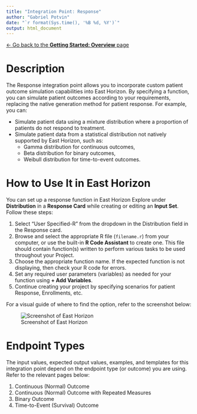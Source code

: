 ```yaml
---
title: "Integration Point: Response"
author: "Gabriel Potvin"
date: "`r format(Sys.time(), '%B %d, %Y')`"
output: html_document
---
```


[$\leftarrow$ Go back to the **Getting Started: Overview** page](Overview.html)

# Description

The Response integration point allows you to incorporate custom patient outcome simulation capabilities into East Horizon. By specifying a function, you can simulate patient outcomes according to your requirements, replacing the native generation method for patient response. For example, you can:

- Simulate patient data using a mixture distribution where a proportion of patients do not respond to treatment.
- Simulate patient data from a statistical distribution not natively supported by East Horizon, such as:
  - Gamma distribution for continuous outcomes,
  - Beta distribution for binary outcomes,
  - Weibull distribution for time-to-event outcomes.

# How to Use It in East Horizon

You can set up a response function in East Horizon Explore under **Distribution** in a **Response Card** while creating or editing an **Input Set**. Follow these steps:

1. Select "User Specified-R" from the dropdown in the Distribution field in the Response card.
1. Browse and select the appropriate R file (`filename.r`) from your computer, or use the built-in **R Code Assistant** to create one. This file should contain function(s) written to perform various tasks to be used throughout your Project.
1. Choose the appropriate function name. If the expected function is not displaying, then check your R code for errors.
1. Set any required user parameters (variables) as needed for your function using **+ Add Variables**.
1. Continue creating your project by specifying scenarios for patient Response, Enrollments, etc.

For a visual guide of where to find the option, refer to the screenshot below:

![Screenshot of East Horizon](response.png)

# Endpoint Types

The input values, expected output values, examples, and templates for this integration point depend on the endpoint type (or outcome) you are using. Refer to the relevant pages below:

1. Continuous (Normal) Outcome
1. Continuous (Normal) Outcome with Repeated Measures
1. Binary Outcome
1. Time-to-Event (Survival) Outcome
